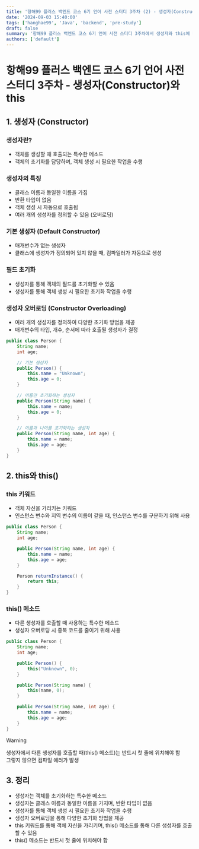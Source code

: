 ```yaml
---
title: '항해99 플러스 백엔드 코스 6기 언어 사전 스터디 3주차 (2) - 생성자(Constructor) 와 this'
date: '2024-09-03 15:40:00'
tags: ['hanghae99', 'Java', 'backend', 'pre-study']
draft: false
summary: '항해99 플러스 백엔드 코스 6기 언어 사전 스터디 3주차에서 생성자와 this에 대해 학습한 내용을 정리한다.'
authors: ['default']
---
```


# 항해99 플러스 백엔드 코스 6기 언어 사전 스터디 3주차 - 생성자(Constructor)와 this

## 1. 생성자 (Constructor)

### 생성자란?

- 객체를 생성할 때 호출되는 특수한 메소드
- 객체의 초기화를 담당하며, 객체 생성 시 필요한 작업을 수행

### 생성자의 특징

- 클래스 이름과 동일한 이름을 가짐
- 반환 타입이 없음
- 객체 생성 시 자동으로 호출됨
- 여러 개의 생성자를 정의할 수 있음 (오버로딩)

### 기본 생성자 (Default Constructor)

- 매개변수가 없는 생성자
- 클래스에 생성자가 정의되어 있지 않을 때, 컴파일러가 자동으로 생성

### 필드 초기화

- 생성자를 통해 객체의 필드를 초기화할 수 있음
- 생성자를 통해 객체 생성 시 필요한 초기화 작업을 수행

### 생성자 오버로딩 (Constructor Overloading)

- 여러 개의 생성자를 정의하여 다양한 초기화 방법을 제공
- 매개변수의 타입, 개수, 순서에 따라 호출될 생성자가 결정

```java
public class Person {
    String name;
    int age;

    // 기본 생성자
    public Person() {
        this.name = "Unknown";
        this.age = 0;
    }

    // 이름만 초기화하는 생성자
    public Person(String name) {
        this.name = name;
        this.age = 0;
    }

    // 이름과 나이를 초기화하는 생성자
    public Person(String name, int age) {
        this.name = name;
        this.age = age;
    }
}
```

## 2. this와 this()

### this 키워드

- 객체 자신을 가리키는 키워드
- 인스턴스 변수와 지역 변수의 이름이 같을 때, 인스턴스 변수를 구분하기 위해 사용

```java
public class Person {
    String name;
    int age;

    public Person(String name, int age) {
        this.name = name;
        this.age = age;
    }

    Person returnInstance() {
        return this;
    }
}
```

### this() 메소드

- 다른 생성자를 호출할 때 사용하는 특수한 메소드
- 생성자 오버로딩 시 중복 코드를 줄이기 위해 사용

```java
public class Person {
    String name;
    int age;

    public Person() {
        this("Unknown", 0);
    }

    public Person(String name) {
        this(name, 0);
    }

    public Person(String name, int age) {
        this.name = name;
        this.age = age;
    }
}
```

> [!WARNING]
> 생성자에서 다른 생성자를 호출할 때(this() 메소드)는 반드시 첫 줄에 위치해야 함  
> 그렇지 않으면 컴파일 에러가 발생

## 3. 정리

- 생성자는 객체를 초기화하는 특수한 메소드
- 생성자는 클래스 이름과 동일한 이름을 가지며, 반환 타입이 없음
- 생성자를 통해 객체 생성 시 필요한 초기화 작업을 수행
- 생성자 오버로딩을 통해 다양한 초기화 방법을 제공
- this 키워드를 통해 객체 자신을 가리키며, this() 메소드를 통해 다른 생성자를 호출할 수 있음
- this() 메소드는 반드시 첫 줄에 위치해야 함
